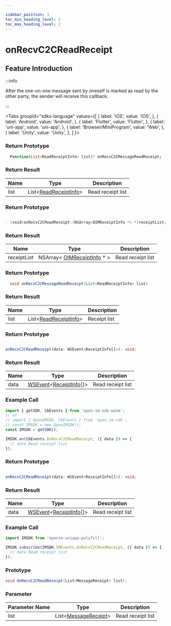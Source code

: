 ```yaml
---

sidebar_position: 3
toc_min_heading_level: 2
toc_max_heading_level: 2
---
```


# onRecvC2CReadReceipt

## Feature Introduction

:::info

After the one-on-one message sent by oneself is marked as read by the other party, the sender will receive this callback.

:::

<Tabs
groupId="sdks-language"
values={[
{ label: 'iOS', value: 'iOS', },
{ label: 'Android', value: 'Android', },
{ label: 'Flutter', value: 'Flutter', },
{ label: 'uni-app', value: 'uni-app', },
{ label: 'Browser/MiniProgram', value: 'Web', },
{ label: 'Unity', value: 'Unity', },
]
}>

<TabItem value="Flutter">

### Return Prototype

```dart showLineNumbers
  Function(List<ReadReceiptInfo> list)? onRecvC2CMessageReadReceipt;
```

### Return Result

| Name | Type                                                   | Description      |
| ---- | ------------------------------------------------------ | ---------------- |
| list | List<[ReadReceiptInfo](/class/message/receiptInfo.mdx)> | Read receipt list|

</TabItem>

<TabItem value="iOS">

### Return Prototype

```swift showLineNumbers

- (void)onRecvC2CReadReceipt:(NSArray<OIMReceiptInfo *> *)receiptList;

```

### Return Result

| Name       | Type                                                      | Description      |
| ---------- | --------------------------------------------------------- | ---------------- |
| receiptList| NSArray< [OIMReceiptInfo](/class/message/receiptInfo.mdx) \* > | Read receipt list|

</TabItem>

<TabItem value="Android">

### Return Prototype

```java showLineNumbers
  void onRecvC2CMessageReadReceipt(List<ReadReceiptInfo> list)
```

### Return Result

| Name | Type                                                   | Description |
| ---- | ------------------------------------------------------ | ----------- |
| list | List<[ReadReceiptInfo](/class/message/receiptInfo.mdx)> | Receipt list|

</TabItem>

<TabItem value="Web">

### Return Prototype

```ts showLineNumbers

onRecvC2CReadReceipt(data: WSEvent<ReceiptInfo[]>): void;

```

### Return Result

| Name | Type                                                            | Description      |
| ---- | --------------------------------------------------------------- | ---------------- |
| data | [WSEvent](/class/response.mdx)<[ReceiptInfo](/class/message/receiptInfo.mdx)[]> | Read receipt list|

### Example Call

```js showLineNumbers
import { getSDK, CbEvents } from 'open-im-sdk-wasm';
// or
// import { OpenIMSDK, CbEvents } from 'open-im-sdk';
// const IMSDK = new OpenIMSDK();
const IMSDK = getSDK();

IMSDK.on(CbEvents.OnRecvC2CReadReceipt, ({ data }) => {
  // data Read receipt list
});
```

</TabItem>

<TabItem value="uni-app">

### Return Prototype

```ts showLineNumbers

onRecvC2CReadReceipt(data: WSEvent<ReceiptInfo[]>): void;

```

### Return Result

| Name | Type                                                            | Description      |
| ---- | --------------------------------------------------------------- | ---------------- |
| data | [WSEvent](/class/response.mdx)<[ReceiptInfo](/class/message/receiptInfo.mdx)[]> | Read receipt list|

### Example Call

```js showLineNumbers
import IMSDK from 'openim-uniapp-polyfill';

IMSDK.subscribe(IMSDK.IMEvents.OnRecvC2CReadReceipt, ({ data }) => {
  // data Read receipt list
});
```

</TabItem>

<TabItem value="Unity">

### Prototype

```C# showLineNumbers
void OnRecvC2CReadReceipt(List<MessageReceipt> list);
```

### Parameter 

| Parameter Name  | Type                                                             | Description     |
| ---- | ---------------------------------------------------------------- | -------- |
| list | List<[MessageReceipt](/class/message/receiptInfo.mdx)> | Read receipt list |

</TabItem>

</Tabs>